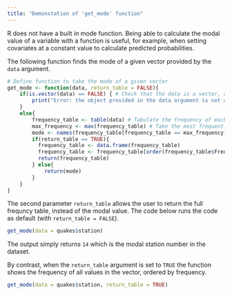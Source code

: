 ```yaml
---
title: "Demonstation of 'get_mode' function"
---
```


R does not have a built in mode function. Being able to calculate the modal value of a variable with a function is useful, for example, when setting covariates at a constant value to calculate predicted probabilities. 

The following function finds the mode of a given vector provided by the `data` argument. 


```r
# Define function to take the mode of a given vector
get_mode <- function(data, return_table = FALSE){ 
    if(is.vector(data) == FALSE) { # Check that the data is a vector, and print out an error message if it is not (for example the user has entered a whole data frame)
        print("Error: the object provided in the data argument is not a vector.")
    } 
    else{
        frequency_table <- table(data) # Tabulate the frequency of each unique value in the vector
        max_frequency <- max(frequency_table) # Take the most frequent value
        mode <- names(frequency_table[frequency_table == max_frequency]) # Filter the name of the most frequent (modal) value
        if(return_table == TRUE){
          frequency_table <- data.frame(frequency_table)
          frequency_table <- frequency_table[order(frequency_table$Freq, decreasing = TRUE),]
          return(frequency_table)
        } else{
            return(mode) 
        }  
    }
}
```

The second parameter `return_table` allows the user to return the full frequncy table, instead of the modal value. The code below runs the code as default (with `return_table = FALSE`). 

```r
get_mode(data = quakes$station)
```

The output simply returns `14` which is the modal station number in the dataset. 

By contrast, when the `return_table` argument is set to `TRUE` the function shows the frequency of all values in the vector, ordered by frequency. 

```r
get_mode(data = quakes$station, return_table = TRUE)
```